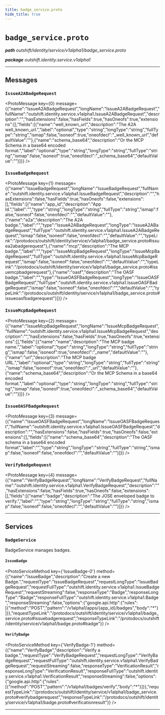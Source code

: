 ```yaml
---
title: badge_service.proto
hide_title: true
---
```



# `badge_service.proto`
_**path** outshift/identity/service/v1alpha1/badge_service.proto_

_**package** outshift.identity.service.v1alpha1_



---

## Messages


### `IssueA2ABadgeRequest`
<ProtoMessage key={0} message={{"name":"IssueA2ABadgeRequest","longName":"IssueA2ABadgeRequest","fullName":"outshift.identity.service.v1alpha1.IssueA2ABadgeRequest","description":"","hasExtensions":false,"hasFields":true,"hasOneofs":true,"extensions":[],"fields":[{"name":"well_known_url","description":"The A2A well_known_url.","label":"optional","type":"string","longType":"string","fullType":"string","ismap":false,"isoneof":true,"oneofdecl":"_well_known_url","defaultValue":""},{"name":"schema_base64","description":"Or the MCP Schema in a base64 encoded format.","label":"optional","type":"string","longType":"string","fullType":"string","ismap":false,"isoneof":true,"oneofdecl":"_schema_base64","defaultValue":""}]}} />


### `IssueBadgeRequest`
<ProtoMessage key={1} message={{"name":"IssueBadgeRequest","longName":"IssueBadgeRequest","fullName":"outshift.identity.service.v1alpha1.IssueBadgeRequest","description":"","hasExtensions":false,"hasFields":true,"hasOneofs":false,"extensions":[],"fields":[{"name":"app_id","description":"App Id.","label":"","type":"string","longType":"string","fullType":"string","ismap":false,"isoneof":false,"oneofdecl":"","defaultValue":""},{"name":"a2a","description":"The A2A badge.","label":"","type":"IssueA2ABadgeRequest","longType":"IssueA2ABadgeRequest","fullType":"outshift.identity.service.v1alpha1.IssueA2ABadgeRequest","ismap":false,"isoneof":false,"oneofdecl":"","defaultValue":"","typeLink":"/protodocs/outshift/identity/service/v1alpha1/badge_service.proto#issuea2abadgerequest"},{"name":"mcp","description":"The MCP badge.","label":"","type":"IssueMcpBadgeRequest","longType":"IssueMcpBadgeRequest","fullType":"outshift.identity.service.v1alpha1.IssueMcpBadgeRequest","ismap":false,"isoneof":false,"oneofdecl":"","defaultValue":"","typeLink":"/protodocs/outshift/identity/service/v1alpha1/badge_service.proto#issuemcpbadgerequest"},{"name":"oasf","description":"The OASF badge.","label":"","type":"IssueOASFBadgeRequest","longType":"IssueOASFBadgeRequest","fullType":"outshift.identity.service.v1alpha1.IssueOASFBadgeRequest","ismap":false,"isoneof":false,"oneofdecl":"","defaultValue":"","typeLink":"/protodocs/outshift/identity/service/v1alpha1/badge_service.proto#issueoasfbadgerequest"}]}} />


### `IssueMcpBadgeRequest`
<ProtoMessage key={2} message={{"name":"IssueMcpBadgeRequest","longName":"IssueMcpBadgeRequest","fullName":"outshift.identity.service.v1alpha1.IssueMcpBadgeRequest","description":"","hasExtensions":false,"hasFields":true,"hasOneofs":true,"extensions":[],"fields":[{"name":"name","description":"The MCP badge name.","label":"optional","type":"string","longType":"string","fullType":"string","ismap":false,"isoneof":true,"oneofdecl":"_name","defaultValue":""},{"name":"url","description":"The MCP badge URL.","label":"optional","type":"string","longType":"string","fullType":"string","ismap":false,"isoneof":true,"oneofdecl":"_url","defaultValue":""},{"name":"schema_base64","description":"Or the MCP Schema in a base64 encoded format.","label":"optional","type":"string","longType":"string","fullType":"string","ismap":false,"isoneof":true,"oneofdecl":"_schema_base64","defaultValue":""}]}} />


### `IssueOASFBadgeRequest`
<ProtoMessage key={3} message={{"name":"IssueOASFBadgeRequest","longName":"IssueOASFBadgeRequest","fullName":"outshift.identity.service.v1alpha1.IssueOASFBadgeRequest","description":"","hasExtensions":false,"hasFields":true,"hasOneofs":false,"extensions":[],"fields":[{"name":"schema_base64","description":"The OASF schema in a base64 encoded format","label":"","type":"string","longType":"string","fullType":"string","ismap":false,"isoneof":false,"oneofdecl":"","defaultValue":""}]}} />


### `VerifyBadgeRequest`
<ProtoMessage key={4} message={{"name":"VerifyBadgeRequest","longName":"VerifyBadgeRequest","fullName":"outshift.identity.service.v1alpha1.VerifyBadgeRequest","description":"","hasExtensions":false,"hasFields":true,"hasOneofs":false,"extensions":[],"fields":[{"name":"badge","description":"The JOSE enveloped badge to verify.","label":"","type":"string","longType":"string","fullType":"string","ismap":false,"isoneof":false,"oneofdecl":"","defaultValue":""}]}} />

---
## Services


### `BadgeService`

BadgeService manages badges.


#### `IssueBadge`
<ProtoServiceMethod key={'IssueBadge-0'} method={{"name":"IssueBadge","description":"Create a new Badge.","requestType":"IssueBadgeRequest","requestLongType":"IssueBadgeRequest","requestFullType":"outshift.identity.service.v1alpha1.IssueBadgeRequest","requestStreaming":false,"responseType":"Badge","responseLongType":"Badge","responseFullType":"outshift.identity.service.v1alpha1.Badge","responseStreaming":false,"options":{"google.api.http":{"rules":[{"method":"POST","pattern":"/v1alpha1/apps/{app_id}/badges","body":"*"}]}},"requestTypeLink":"/protodocs/outshift/identity/service/v1alpha1/badge_service.proto#issuebadgerequest","responseTypeLink":"/protodocs/outshift/identity/service/v1alpha1/badge.proto#badge"}} />


#### `VerifyBadge`
<ProtoServiceMethod key={'VerifyBadge-1'} method={{"name":"VerifyBadge","description":"Verify a badge.","requestType":"VerifyBadgeRequest","requestLongType":"VerifyBadgeRequest","requestFullType":"outshift.identity.service.v1alpha1.VerifyBadgeRequest","requestStreaming":false,"responseType":"VerificationResult","responseLongType":"VerificationResult","responseFullType":"outshift.identity.service.v1alpha1.VerificationResult","responseStreaming":false,"options":{"google.api.http":{"rules":[{"method":"POST","pattern":"/v1alpha1/badges/verify","body":"*"}]}},"requestTypeLink":"/protodocs/outshift/identity/service/v1alpha1/badge_service.proto#verifybadgerequest","responseTypeLink":"/protodocs/outshift/identity/service/v1alpha1/badge.proto#verificationresult"}} />


---


  